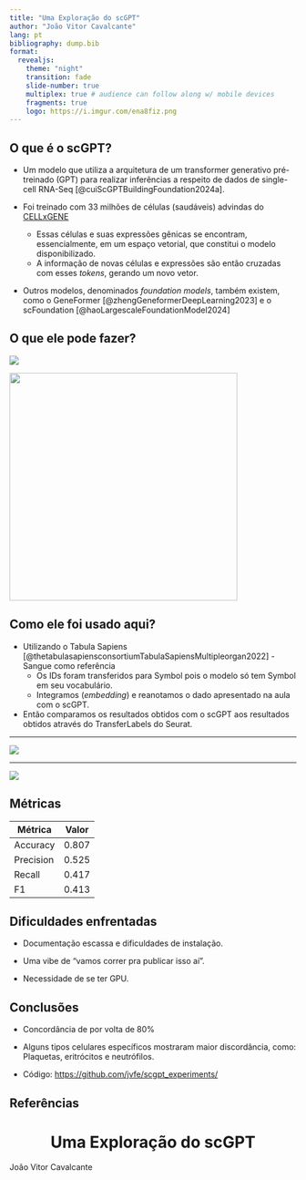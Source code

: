 ```yaml
---
title: "Uma Exploração do scGPT"
author: "João Vitor Cavalcante"
lang: pt
bibliography: dump.bib
format: 
  revealjs:
    theme: "night"
    transition: fade
    slide-number: true
    multiplex: true # audience can follow along w/ mobile devices
    fragments: true
    logo: https://i.imgur.com/ena8fiz.png
---
```


## O que é o scGPT? {.smaller}

- Um modelo que utiliza a arquitetura de um transformer generativo pré-treinado (GPT) para
realizar inferências a respeito de dados de single-cell RNA-Seq [@cuiScGPTBuildingFoundation2024a].

- Foi treinado com 33 milhões de células (saudáveis) advindas do [CELLxGENE](https://cellxgene.cziscience.com/)
  - Essas células e suas expressões gênicas se encontram, essencialmente, em um espaço vetorial, que constitui o modelo disponibilizado.
  - A informação de novas células e expressões são então cruzadas com esses _tokens_, gerando um novo vetor.

- Outros modelos, denominados _foundation models_, também existem, como o GeneFormer [@zhengGeneformerDeepLearning2023] e o scFoundation [@haoLargescaleFoundationModel2024]

## O que ele pode fazer?

::: r-stack
![](https://i.imgur.com/8aU6Nho.png){fig-align="center" text-align="center"}

::: fragment
![](https://i.imgur.com/AMcG3lo.png){width=400 fig-align="center" text-align="center"}
:::
:::


## Como ele foi usado aqui?

- Utilizando o Tabula Sapiens [@thetabulasapiensconsortiumTabulaSapiensMultipleorgan2022] - Sangue como referência
  - Os IDs foram transferidos para Symbol pois o modelo só tem Symbol em seu vocabulário.
  - Integramos (_embedding_) e reanotamos o dado apresentado na aula com o scGPT.

- Então comparamos os resultados obtidos com o scGPT aos resultados obtidos através do TransferLabels do Seurat.

---

![](umap.png)

---

![](https://i.imgur.com/kMOZM3A.png){fig-align="center" text-align="center"}


## Métricas

| Métrica   | Valor |
|-----------|-------|
| Accuracy  | 0.807 |
| Precision | 0.525 |
| Recall    | 0.417 |
| F1        | 0.413 |

## Dificuldades enfrentadas

- Documentação escassa e dificuldades de instalação. 

- Uma vibe de "vamos correr pra publicar isso aí".

- Necessidade de se ter GPU.

## Conclusões

- Concordância de por volta de 80%

- Alguns tipos celulares específicos mostraram maior discordância, como: Plaquetas, eritrócitos e neutrófilos.

- Código: <https://github.com/jvfe/scgpt_experiments/>

## Referências

::: {#refs}
:::

# Uma Exploração do scGPT {style="text-align: center;"}

João Vitor Cavalcante

